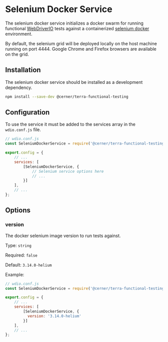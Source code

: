 # Selenium Docker Service

The selenium docker service initializes a docker swarm for running functional [WebDriverIO](https://webdriver.io/) tests against a containerized [selenium docker](https://github.com/SeleniumHQ/docker-selenium) environment.

By default, the selenium grid will be deployed locally on the host machine running on port 4444. Google Chrome and Firefox browsers are available on the grid.

## Installation

The selenium docker service should be installed as a development dependency.

```bash
npm install --save-dev @cerner/terra-functional-testing
```

## Configuration

To use the service it must be added to the services array in the `wdio.conf.js` file.

```js
// wdio.conf.js
const SeleniumDockerService = require('@cerner/terra-functional-testing/lib/services/wdio-selenium-docker-service');

export.config = {
    // ...
    services: [
        [SeleniumDockerService, {
            // Selenium service options here
            // ...
        }]
    ],
    // ...
};
```

## Options

### version

The docker selenium image version to run tests against.

Type: `string`

Required: `false`

Default: `3.14.0-helium`

Example:

```js
// wdio.conf.js
const SeleniumDockerService = require('@cerner/terra-functional-testing/lib/services/wdio-selenium-docker-service');

export.config = {
    // ...
    services: [
        [SeleniumDockerService, {
          version: '3.14.0-helium'
        }]
    ],
    // ...
};
```
